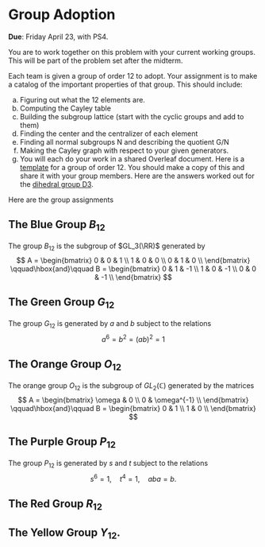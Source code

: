 # Group Adoption


**Due**: Friday April 23, with PS4. 

You are to work together on this problem with your current working groups. This will be part of the problem set after the midterm. 

Each team is given a group of order 12 to adopt.  Your assignment is to make a catalog of the important properties of that group. This should include:

a. Figuring out what the 12 elements are.
a. Computing the Cayley table
a. Building the subgroup lattice (start with the cyclic groups and add to them)
a. Finding the center and the centralizer of each element
a. Finding all normal subgroups N and describing the quotient G/N
a. Making the Cayley graph with respect to your given generators.
a. You will each do your work in a shared Overleaf document. Here is a [template](https://www.overleaf.com/project/606e03d9989ca25369d03732) for a group of order 12.  You should make a copy of this and share it with your group members. Here are the answers worked out for the [dihedral group D3](https://www.overleaf.com/read/nkncqqjssgrk).

Here are the group assignments

## The Blue Group $B_{12}$

The group $B_{12}$ is the subgroup of $GL_3(\RR)$ generated by 
$$
A = 
\begin{bmatrix} 
0 & 0 & 1 \\
1 & 0 & 0 \\
0 & 1 & 0 \\
\end{bmatrix} 
\qquad\hbox{and}\qquad
B = 
\begin{bmatrix} 
0 & 1 & -1 \\
1 & 0 & -1 \\
0 & 0 & -1 \\
\end{bmatrix} 
$$

## The Green Group $G_{12}$

The group $G_{12}$ is generated by $a$ and $b$ subject to the relations
$$
a^6 = b^2 = (ab)^2 = 1
$$

## The Orange Group $O_{12}$

The orange group $O_{12}$ is the subgroup of $GL_2(\mathbb{C})$ generated by the matrices
$$
A = 
\begin{bmatrix} 
\omega & 0  \\
0 & \omega^{-1}  \\
\end{bmatrix} 
\qquad\hbox{and}\qquad
B = 
\begin{bmatrix} 
0 & 1 \\
1 & 0  \\
\end{bmatrix} 
$$


## The Purple Group $P_{12}$

The group $P_{12}$ is generated by $s$ and $t$ subject to the relations
$$
s^6 = 1, \quad t^4 = 1, \quad aba = b.
$$

## The Red Group $R_{12}$



## The Yellow Group $Y_{12}$.
